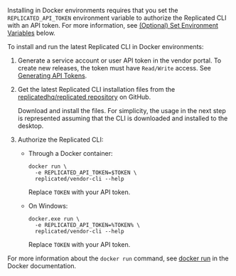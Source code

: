 Installing in Docker environments requires that you set the `REPLICATED_API_TOKEN` environment variable to authorize the Replicated CLI with an API token. For more information, see [(Optional) Set Environment Variables](#env-var) below.

To install and run the latest Replicated CLI in Docker environments:

1. Generate a service account or user API token in the vendor portal. To create new releases, the token must have `Read/Write` access. See [Generating API Tokens](/vendor/replicated-api-tokens).

1. Get the latest Replicated CLI installation files from the [replicatedhq/replicated repository](https://github.com/replicatedhq/replicated/releases) on GitHub.

    Download and install the files. For simplicity, the usage in the next step is represented assuming that the CLI is downloaded and installed to the desktop.

1. Authorize the Replicated CLI:

     - Through a Docker container:

        ```shell
        docker run \
          -e REPLICATED_API_TOKEN=$TOKEN \
          replicated/vendor-cli --help
        ```
        Replace `TOKEN` with your API token.

     - On Windows:

        ```dos
        docker.exe run \
          -e REPLICATED_API_TOKEN=%TOKEN% \
          replicated/vendor-cli --help
        ```

        Replace `TOKEN` with your API token.

  For more information about the `docker run` command, see [docker run](https://docs.docker.com/engine/reference/commandline/run/) in the Docker documentation. 